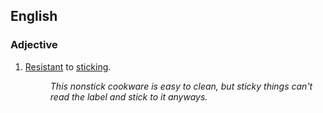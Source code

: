 ==English==

===Adjective===
{{en-adj|-}}

#[[resistant|Resistant]] to [[stick]]ing.
#:''This nonstick cookware is easy to clean, but sticky things can't read the label and stick to it anyways.''